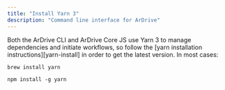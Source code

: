 ```yaml
---
title: "Install Yarn 3"
description: "Command line interface for ArDrive"
---
```


Both the ArDrive CLI and ArDrive Core JS use Yarn 3 to manage dependencies and initiate workflows, so follow the [yarn installation instructions][yarn-install] in order to get the latest version. In most cases:

```shell
brew install yarn

npm install -g yarn
```